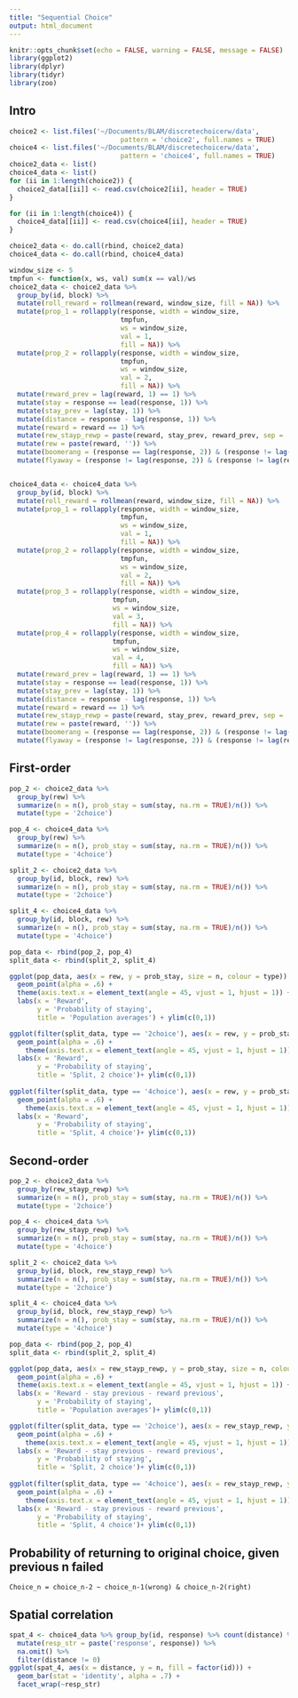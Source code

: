 ```yaml
---
title: "Sequential Choice"
output: html_document
---
```


```r
knitr::opts_chunk$set(echo = FALSE, warning = FALSE, message = FALSE)
library(ggplot2)
library(dplyr)
library(tidyr)
library(zoo)
```

## Intro

```r
choice2 <- list.files('~/Documents/BLAM/discretechoicerw/data',
                            pattern = 'choice2', full.names = TRUE)
choice4 <- list.files('~/Documents/BLAM/discretechoicerw/data',
                            pattern = 'choice4', full.names = TRUE)
choice2_data <- list()
choice4_data <- list()
for (ii in 1:length(choice2)) {
  choice2_data[[ii]] <- read.csv(choice2[ii], header = TRUE)
}

for (ii in 1:length(choice4)) {
  choice4_data[[ii]] <- read.csv(choice4[ii], header = TRUE)
}

choice2_data <- do.call(rbind, choice2_data)
choice4_data <- do.call(rbind, choice4_data)
```

```r
window_size <- 5
tmpfun <- function(x, ws, val) sum(x == val)/ws
choice2_data <- choice2_data %>% 
  group_by(id, block) %>% 
  mutate(roll_reward = rollmean(reward, window_size, fill = NA)) %>% 
  mutate(prop_1 = rollapply(response, width = window_size, 
                            tmpfun,
                            ws = window_size, 
                            val = 1,
                            fill = NA)) %>% 
  mutate(prop_2 = rollapply(response, width = window_size, 
                            tmpfun, 
                            ws = window_size, 
                            val = 2,
                            fill = NA)) %>% 
  mutate(reward_prev = lag(reward, 1) == 1) %>% 
  mutate(stay = response == lead(response, 1)) %>% 
  mutate(stay_prev = lag(stay, 1)) %>% 
  mutate(distance = response - lag(response, 1)) %>% 
  mutate(reward = reward == 1) %>% 
  mutate(rew_stayp_rewp = paste(reward, stay_prev, reward_prev, sep = ', ')) %>% 
  mutate(rew = paste(reward, '')) %>% 
  mutate(boomerang = (response == lag(response, 2)) & (response != lag(response, 1)) & lag(reward, 2) & lag(!reward, 1)) %>% 
  mutate(flyaway = (response != lag(response, 2)) & (response != lag(response, 1)) & lag(reward, 2) & lag(!reward, 1))


choice4_data <- choice4_data %>% 
  group_by(id, block) %>% 
  mutate(roll_reward = rollmean(reward, window_size, fill = NA)) %>% 
  mutate(prop_1 = rollapply(response, width = window_size, 
                            tmpfun,
                            ws = window_size, 
                            val = 1,
                            fill = NA)) %>% 
  mutate(prop_2 = rollapply(response, width = window_size, 
                            tmpfun, 
                            ws = window_size, 
                            val = 2,
                            fill = NA)) %>% 
  mutate(prop_3 = rollapply(response, width = window_size, 
                          tmpfun, 
                          ws = window_size, 
                          val = 3,
                          fill = NA)) %>% 
  mutate(prop_4 = rollapply(response, width = window_size, 
                          tmpfun, 
                          ws = window_size, 
                          val = 4,
                          fill = NA)) %>% 
  mutate(reward_prev = lag(reward, 1) == 1) %>% 
  mutate(stay = response == lead(response, 1)) %>% 
  mutate(stay_prev = lag(stay, 1)) %>% 
  mutate(distance = response - lag(response, 1)) %>% 
  mutate(reward = reward == 1) %>% 
  mutate(rew_stayp_rewp = paste(reward, stay_prev, reward_prev, sep = ', ')) %>% 
  mutate(rew = paste(reward, '')) %>% 
  mutate(boomerang = (response == lag(response, 2)) & (response != lag(response, 1)) & lag(reward, 2) & lag(!reward, 1)) %>% 
  mutate(flyaway = (response != lag(response, 2)) & (response != lag(response, 1)) & lag(reward, 2) & lag(!reward, 1))
```

## First-order

```r
pop_2 <- choice2_data %>% 
  group_by(rew) %>% 
  summarize(n = n(), prob_stay = sum(stay, na.rm = TRUE)/n()) %>% 
  mutate(type = '2choice')

pop_4 <- choice4_data %>% 
  group_by(rew) %>% 
  summarize(n = n(), prob_stay = sum(stay, na.rm = TRUE)/n()) %>% 
  mutate(type = '4choice')

split_2 <- choice2_data %>% 
  group_by(id, block, rew) %>% 
  summarize(n = n(), prob_stay = sum(stay, na.rm = TRUE)/n()) %>% 
  mutate(type = '2choice')

split_4 <- choice4_data %>% 
  group_by(id, block, rew) %>% 
  summarize(n = n(), prob_stay = sum(stay, na.rm = TRUE)/n()) %>% 
  mutate(type = '4choice')

```

```r
pop_data <- rbind(pop_2, pop_4)
split_data <- rbind(split_2, split_4)

ggplot(pop_data, aes(x = rew, y = prob_stay, size = n, colour = type)) +
  geom_point(alpha = .6) +
  theme(axis.text.x = element_text(angle = 45, vjust = 1, hjust = 1)) +
  labs(x = 'Reward', 
       y = 'Probability of staying', 
       title = 'Population averages') + ylim(c(0,1))

ggplot(filter(split_data, type == '2choice'), aes(x = rew, y = prob_stay, size = n, colour = factor(id))) +
  geom_point(alpha = .6) +
    theme(axis.text.x = element_text(angle = 45, vjust = 1, hjust = 1)) +
  labs(x = 'Reward', 
       y = 'Probability of staying', 
       title = 'Split, 2 choice')+ ylim(c(0,1))
  
ggplot(filter(split_data, type == '4choice'), aes(x = rew, y = prob_stay, size = n, colour = factor(id))) +
  geom_point(alpha = .6) +
    theme(axis.text.x = element_text(angle = 45, vjust = 1, hjust = 1)) +
  labs(x = 'Reward', 
       y = 'Probability of staying', 
       title = 'Split, 4 choice')+ ylim(c(0,1))


```

## Second-order

```r
pop_2 <- choice2_data %>% 
  group_by(rew_stayp_rewp) %>% 
  summarize(n = n(), prob_stay = sum(stay, na.rm = TRUE)/n()) %>% 
  mutate(type = '2choice')

pop_4 <- choice4_data %>% 
  group_by(rew_stayp_rewp) %>% 
  summarize(n = n(), prob_stay = sum(stay, na.rm = TRUE)/n()) %>% 
  mutate(type = '4choice')

split_2 <- choice2_data %>% 
  group_by(id, block, rew_stayp_rewp) %>% 
  summarize(n = n(), prob_stay = sum(stay, na.rm = TRUE)/n()) %>% 
  mutate(type = '2choice')

split_4 <- choice4_data %>% 
  group_by(id, block, rew_stayp_rewp) %>% 
  summarize(n = n(), prob_stay = sum(stay, na.rm = TRUE)/n()) %>% 
  mutate(type = '4choice')
```


```r
pop_data <- rbind(pop_2, pop_4)
split_data <- rbind(split_2, split_4)

ggplot(pop_data, aes(x = rew_stayp_rewp, y = prob_stay, size = n, colour = type)) +
  geom_point(alpha = .6) +
  theme(axis.text.x = element_text(angle = 45, vjust = 1, hjust = 1)) +
  labs(x = 'Reward - stay previous - reward previous', 
       y = 'Probability of staying', 
       title = 'Population averages')+ ylim(c(0,1))

ggplot(filter(split_data, type == '2choice'), aes(x = rew_stayp_rewp, y = prob_stay, size = n, colour = factor(id))) +
  geom_point(alpha = .6) +
    theme(axis.text.x = element_text(angle = 45, vjust = 1, hjust = 1)) +
  labs(x = 'Reward - stay previous - reward previous', 
       y = 'Probability of staying', 
       title = 'Split, 2 choice')+ ylim(c(0,1))
  
ggplot(filter(split_data, type == '4choice'), aes(x = rew_stayp_rewp, y = prob_stay, size = n, colour = factor(id))) +
  geom_point(alpha = .6) +
    theme(axis.text.x = element_text(angle = 45, vjust = 1, hjust = 1)) +
  labs(x = 'Reward - stay previous - reward previous', 
       y = 'Probability of staying', 
       title = 'Split, 4 choice')+ ylim(c(0,1))
```


## Probability of returning to original choice, given previous n failed
`Choice_n = choice_n-2 ~ choice_n-1(wrong) & choice_n-2(right)` 

## Spatial correlation

```r
spat_4 <- choice4_data %>% group_by(id, response) %>% count(distance) %>% 
  mutate(resp_str = paste('response', response)) %>% 
  na.omit() %>% 
  filter(distance != 0)
ggplot(spat_4, aes(x = distance, y = n, fill = factor(id))) + 
  geom_bar(stat = 'identity', alpha = .7) + 
  facet_wrap(~resp_str)

```